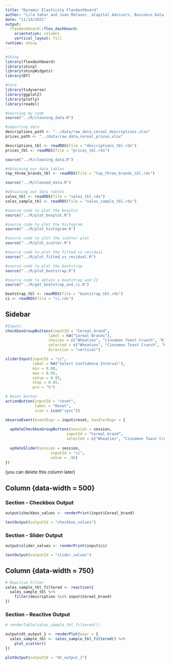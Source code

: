 ```yaml
---
title: "Dynamic Elasticity Flexdashboard"
author: "Lila Sahar and Juan Malaver, eCapital Advisors, Business Data Science"
date: "11/19/2021"
output: 
  flexdashboard::flex_dashboard:
    orientation: columns
    vertical_layout: fill
runtime: shiny
---
```


```r
#Shiny
library(flexdashboard)
library(shiny)
library(shinyWidgets)
library(DT)

#Core
library(tidyverse)
library(ggplot2)
library(plotly)
library(readxl)
```

```r
#sourcing my code
source("../R/cleaning_data.R")

#importing data
descriptions_path <- "../data/raw_data_cereal_descriptions.xlsx"
prices_path <- "../data/raw_data_cereal_prices.xlsx"

descriptions_tbl <- readRDS(file = "descriptions_tbl.rds")
prices_tbl <- readRDS(file = "prices_tbl.rds")
```

```r
source("../R/cleaning_data.R")

#obtaining our data tables
top_three_brands_tbl <- readRDS(file = "top_three_brands_tbl.rds")
```

```r
source("../R/cleaned_data.R")

#obtaining our data tables
sales_tbl <- readRDS(file = "sales_tbl.rds")
sales_sample_tbl <- readRDS(file = "sales_sample_tbl.rds")
```

```r
#source code to plot the boxplot
source("../R/plot_boxplot.R")
```

```r
#source code to plot the histogram
source("../R/plot_histogram.R")
```

```r
#source code to plot the scatter plot
source("../R/plot_scatter.R")
```

```r
#source code to plot the fitted vs residual
source("../R/plot_fitted_vs_residual.R")
```

```r
#source code to plot the bootstrap
source("../R/plot_bootstrap.R")
```

```r
#source code to obtain a bootstrap and CI
source("../R/get_bootstrap_and_ci.R")

bootstrap_tbl <- readRDS(file = "bootstrap_tbl.rds")
ci <- readRDS(file = "ci.rds")
```

Sidebar {.sidebar}
----------------------------------------------

``` r
#Inputs
checkboxGroupButtons(inputId = "Cereal_brand",
                   label = h4("Cereal Brands"),
                   choices = c("Wheaties", "Cinnamon Toast Crunch", "Kix"),
                   selected = c("Wheaties", "Cinnamon Toast Crunch", "Kix"),
                   direction = "vertical")

sliderInput(inputId = "ci",
            label = h4("Select Confidence Interval"),
            min = 0.80,
            max = 0.95,
            value = 0.95,
            step = 0.05,
            pre = "%")
```

```r
# Reset Button
actionButton(inputId = "reset",
             label = "Reset",
             icon = icon("sync"))

observeEvent(eventExpr = input$reset, handlerExpr = {
  
  updateCheckboxGroupButtons(session = session,
                           inputId = "Cereal_brand",
                           selected = c("Wheaties", "Cinnamon Toast Crunch", "Kix"))
  
  updateSlider(session = session,
                    inputId = "ci",
                    value = .95)
})
```

(you can delete this column later)

Column {data-width = 500}
----------------------------------------------

### Section - Checkbox Output

```r
output$checkbox_values <- renderPrint(input$Cereal_brand)

textOutput(outputId = "checkbox_values")
```

### Section - Slider Output

```r
output$slider_values <- renderPrint(input$ci)

textOutput(outputId = "slider_values")
```


Column {data-width = 750}
----------------------------------------------

```r
# Reactive Filter
sales_sample_tbl_filtered <- reactive({
  sales_sample_tbl %>%
    filter(description %in% input$Cereal_brand)
})

```

### Section - Reactive Output

```r
# renderTable(sales_sample_tbl_filtered())

output$dt_output_1 <- renderPlot(expr = {
  sales_sample_tbl <- sales_sample_tbl_filtered() %>%
    plot_scatter()
})

plotOutput(outputId = "dt_output_1")
```





